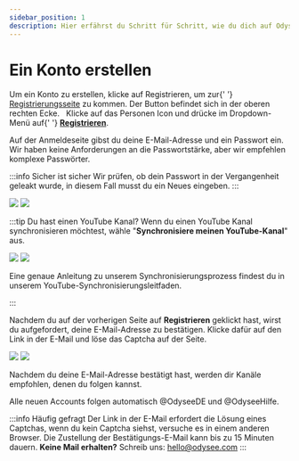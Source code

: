 ---
sidebar_position: 1
description: Hier erfährst du Schritt für Schritt, wie du dich auf Odysee anmelden kannst. 
---


# Ein Konto erstellen

<Tabs>
  <TabItem value="web" label="Web" default>
    Um ein Konto zu erstellen, klicke auf <PrimaryOdyseeButton url="https://odysee.com/$/signup">Registrieren</PrimaryOdyseeButton>, um zur{' '}
    <a href="https://odysee.com/$/signup">Registrierungsseite</a> zu kommen. Der
    Button befindet sich in der oberen rechten Ecke.
    <Image img="/img/de/front_page_logged_out_arrow_register_desktop_dark.png" class="dark-image" />
    <Image img="/img/de/front_page_logged_out_arrow_register_desktop_light.png" class="light-image" />
  </TabItem>
  <TabItem value="mobile" label="Mobile">
    Klicke auf das Personen Icon <OdyseeButtonRound><OdyseeIcon type="person" /></OdyseeButtonRound> und drücke im Dropdown-Menü auf{' '}
    <b><a href="https://odysee.com/$/signup">Registrieren</a></b>.
    <Image img="/img/de/front_page_logged_out_arrow_register_mobile_dark.png" class="dark-image" />
    <Image img="/img/de/front_page_logged_out_arrow_register_mobile_light.png" class="light-image" />
  </TabItem>
</Tabs>

Auf der Anmeldeseite gibst du deine E-Mail-Adresse und ein Passwort ein. Wir haben keine Anforderungen an die Passwortstärke, aber wir empfehlen komplexe Passwörter.

:::info Sicher ist sicher
Wir prüfen, ob dein Passwort in der Vergangenheit geleakt wurde, in diesem Fall musst du ein Neues eingeben.
:::

![](/img/de/register_screen_dark.png#dark)
![](/img/de/register_screen_light.png#light)

:::tip Du hast einen YouTube Kanal?
Wenn du einen YouTube Kanal synchronisieren möchtest, wähle "**Synchronisiere meinen YouTube-Kanal**" aus.


![](/img/de/register_screen_arrow_sync_dark.png#dark)
![](/img/de/register_screen_arrow_sync_light.png#light)

Eine genaue Anleitung zu unserem Synchronisierungsprozess findest du in unserem YouTube-Synchronisierungsleitfaden.

:::

Nachdem du auf der vorherigen Seite auf **Registrieren** geklickt hast, wirst du aufgefordert, deine E-Mail-Adresse zu bestätigen. Klicke dafür auf den Link in der E-Mail und löse das Captcha auf der Seite.

![](/img/de/confirm_account_screen_dark.png#dark)
![](/img/de/confirm_account_screen_light.png#light)

Nachdem du deine E-Mail-Adresse bestätigt hast, werden dir Kanäle empfohlen, denen du folgen kannst.

Alle neuen Accounts folgen automatisch @OdyseeDE und @OdyseeHilfe.

:::info Häufig gefragt
Der Link in der E-Mail erfordert die Lösung eines Captchas, wenn du kein Captcha siehst, versuche es in einem anderen Browser. Die Zustellung der Bestätigungs-E-Mail kann bis zu 15 Minuten dauern.
**Keine Mail erhalten?** Schreib uns: hello@odysee.com
:::
